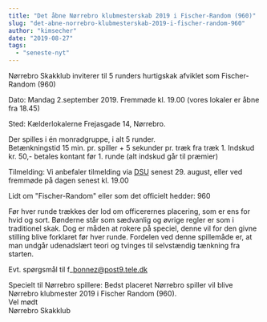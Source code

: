 ```yaml
---
title: "Det åbne Nørrebro klubmesterskab 2019 i Fischer-Random (960)"
slug: "det-abne-norrebro-klubmesterskab-2019-i-fischer-random-960"
author: "kimsecher"
date: "2019-08-27"
tags: 
  - "seneste-nyt"
---
```


Nørrebro Skakklub inviterer til 5 runders hurtigskak afviklet som Fischer-Random (960)

Dato: Mandag 2.september 2019. Fremmøde kl. 19.00 (vores lokaler er åbne fra 18.45)

Sted: Kælderlokalerne Frejasgade 14, Nørrebro.

Der spilles i én monradgruppe, i alt 5 runder.  
Betænkningstid 15 min. pr. spiller + 5 sekunder pr. træk fra træk 1. 
Indskud kr. 50,- betales kontant før 1. runde (alt indskud går til præmier)

Tilmelding: Vi anbefaler tilmelding via [DSU](https://turnering.skak.dk/TournamentActive/Details?tourId=25981) senest 29. august, eller ved fremmøde på dagen senest kl. 19.00

Lidt om "Fischer-Random" eller som det officielt hedder: 960

Før hver runde trækkes der lod om officerernes placering, som er ens for hvid og sort. Bønderne står som sædvanlig og øvrige regler er som i traditionel skak. Dog er måden at rokere på speciel, denne vil for den givne stilling blive forklaret før hver runde. Fordelen ved denne spillemåde er, at man undgår udenadslært teori og tvinges til selvstændig tænkning fra starten.

Evt. spørgsmål til f\_bonnez@post9.tele.dk

Specielt til Nørrebro spillere: Bedst placeret Nørrebro spiller vil blive Nørrebro klubmester 2019 i Fischer Random (960).  
Vel mødt  
Nørrebro Skakklub
